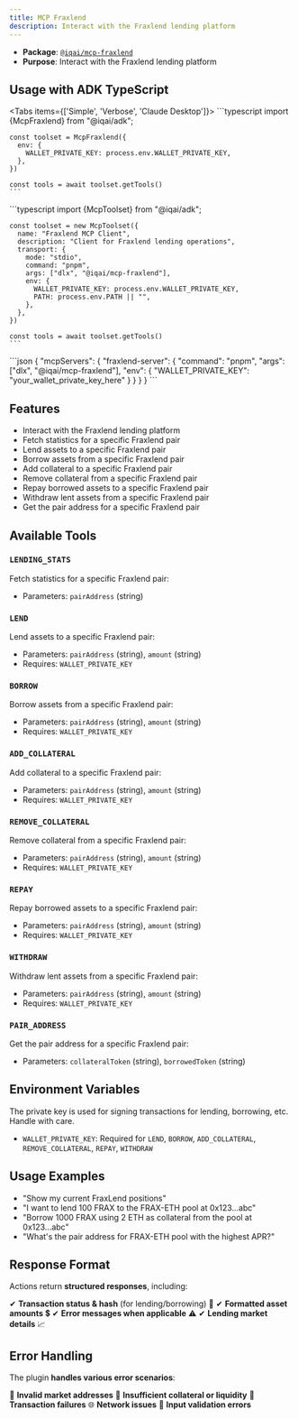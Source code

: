 ```yaml
---
title: MCP Fraxlend
description: Interact with the Fraxlend lending platform
---
```



- **Package**: [`@iqai/mcp-fraxlend`](https://www.npmjs.com/package/@iqai/mcp-fraxlend)
- **Purpose**: Interact with the Fraxlend lending platform


## Usage with ADK TypeScript

<Tabs items={['Simple', 'Verbose', 'Claude Desktop']}>
  <Tab value="Simple">
    ```typescript
    import {McpFraxlend} from "@iqai/adk";

    const toolset = McpFraxlend({
      env: {
        WALLET_PRIVATE_KEY: process.env.WALLET_PRIVATE_KEY,
      },
    })

    const tools = await toolset.getTools()
    ```
  </Tab>

  <Tab value="Verbose">
    ```typescript
    import {McpToolset} from "@iqai/adk";

    const toolset = new McpToolset({
      name: "Fraxlend MCP Client",
      description: "Client for Fraxlend lending operations",
      transport: {
        mode: "stdio",
        command: "pnpm",
        args: ["dlx", "@iqai/mcp-fraxlend"],
        env: {
          WALLET_PRIVATE_KEY: process.env.WALLET_PRIVATE_KEY,
          PATH: process.env.PATH || "",
        },
      },
    })

    const tools = await toolset.getTools()
    ```
  </Tab>

  <Tab value="Claude Desktop">
    ```json
    {
      "mcpServers": {
        "fraxlend-server": {
          "command": "pnpm",
          "args": ["dlx", "@iqai/mcp-fraxlend"],
          "env": {
            "WALLET_PRIVATE_KEY": "your_wallet_private_key_here"
          }
        }
      }
    }
    ```
  </Tab>
</Tabs>

## Features

- Interact with the Fraxlend lending platform
- Fetch statistics for a specific Fraxlend pair
- Lend assets to a specific Fraxlend pair
- Borrow assets from a specific Fraxlend pair
- Add collateral to a specific Fraxlend pair
- Remove collateral from a specific Fraxlend pair
- Repay borrowed assets to a specific Fraxlend pair
- Withdraw lent assets from a specific Fraxlend pair
- Get the pair address for a specific Fraxlend pair

## Available Tools

### `LENDING_STATS`

Fetch statistics for a specific Fraxlend pair:

- Parameters: `pairAddress` (string)

### `LEND`

Lend assets to a specific Fraxlend pair:

- Parameters: `pairAddress` (string), `amount` (string)
- Requires: `WALLET_PRIVATE_KEY`

### `BORROW`

Borrow assets from a specific Fraxlend pair:

- Parameters: `pairAddress` (string), `amount` (string)
- Requires: `WALLET_PRIVATE_KEY`

### `ADD_COLLATERAL`

Add collateral to a specific Fraxlend pair:

- Parameters: `pairAddress` (string), `amount` (string)
- Requires: `WALLET_PRIVATE_KEY`

### `REMOVE_COLLATERAL`

Remove collateral from a specific Fraxlend pair:

- Parameters: `pairAddress` (string), `amount` (string)
- Requires: `WALLET_PRIVATE_KEY`

### `REPAY`

Repay borrowed assets to a specific Fraxlend pair:

- Parameters: `pairAddress` (string), `amount` (string)
- Requires: `WALLET_PRIVATE_KEY`

### `WITHDRAW`

Withdraw lent assets from a specific Fraxlend pair:

- Parameters: `pairAddress` (string), `amount` (string)
- Requires: `WALLET_PRIVATE_KEY`

### `PAIR_ADDRESS`

Get the pair address for a specific Fraxlend pair:

- Parameters: `collateralToken` (string), `borrowedToken` (string)

## Environment Variables

<Callout type="warn" title="Security">
The private key is used for signing transactions for lending, borrowing, etc. Handle with care.
</Callout>

- `WALLET_PRIVATE_KEY`: Required for `LEND`, `BORROW`, `ADD_COLLATERAL`, `REMOVE_COLLATERAL`, `REPAY`, `WITHDRAW`

## Usage Examples

- "Show my current FraxLend positions"
- "I want to lend 100 FRAX to the FRAX-ETH pool at 0x123...abc"
- "Borrow 1000 FRAX using 2 ETH as collateral from the pool at 0x123...abc"
- "What's the pair address for FRAX-ETH pool with the highest APR?"

## Response Format

Actions return **structured responses**, including:

✔ **Transaction status & hash** (for lending/borrowing) 🔗
✔ **Formatted asset amounts** 💲
✔ **Error messages when applicable** ⚠
✔ **Lending market details** 📈

## Error Handling

The plugin **handles various error scenarios**:

🚨 **Invalid market addresses**
💸 **Insufficient collateral or liquidity**
🔄 **Transaction failures**
🌐 **Network issues**
🛑 **Input validation errors**